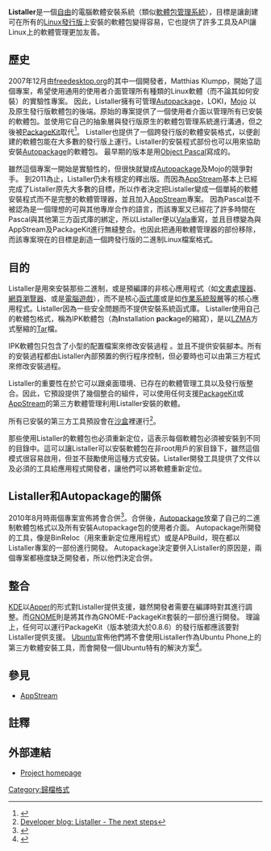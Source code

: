 {{NoteTA|G1=IT}}
{{Infobox software
| name=Listaller
| logo                   = [[File:Listaller-Logo.png|Listaller-Logo]]
| screenshot             = 
| collapsible            =
| author                 =
| developer              = Matthias Klumpp
| released               =
| latest release version = 0.5.8
| latest release date    = {{Release date and age|2013|08|02}}
| frequently updated     = 
| programming language   = [[Vala|Vala]], [[C語言|C]]/[[C++|C++]]
| operating system       = [[Linux|Linux]]
| platform               =
| size                   =
| status                 = 進行中
| genre                  = [[軟體包管理系統|軟體包管理系統]]
| license                = [[GNU較寬鬆公共許可證|GNU LGPL]], [[GNU通用公共授權條款|GNU LGPL]]
| website                = [http://listaller.tenstral.net/ listaller.tenstral.net]
}}

'''Listaller'''是一個[[自由軟體|自由]]的電腦軟體安裝系統（類似[[軟體包管理系統|軟體包管理系統]]），目標是讓創建可在所有的[[Linux發行版|Linux發行版]]上安裝的軟體包變得容易，它也提供了許多工具及API讓Linux上的軟體管理更加友善。

==歷史==

2007年12月由[[freedesktop.org|freedesktop.org]]的其中一個開發者，Matthias Klumpp，開始了這個專案，希望使用通用的使用者介面管理所有種類的Linux軟體（而不論其如何安裝）的實驗性專案。
因此，Listaller擁有可管理[[Autopackage|Autopackage]]，LOKI，[http://icculus.org/mojosetup/ Mojo] {{Wayback|url=http://icculus.org/mojosetup/ |date=20201111234518 }}以及原生發行版軟體包的後端。原始的專案提供了一個使用者介面以管理所有已安裝的軟體包。並使用它自己的抽象層與發行版原生的軟體包管理系統進行溝通，但之後被[[PackageKit|PackageKit]]取代<ref>{{Cite web |url=https://launchpad.net/listaller/+announcement/2493 |title=Launchpad.net announcement: Listaller switches to PackageKit |accessdate=2013-08-27 |archive-date=2016-03-03 |archive-url=https://web.archive.org/web/20160303205158/https://launchpad.net/listaller/+announcement/2493 |dead-url=no }}</ref>。
Listaller也提供了一個跨發行版的軟體安裝格式，以便創建的軟體包能在大多數的發行版上運行。Listaller的安裝程式部份也可以用來協助安裝[[Autopackage|Autopackage]]的軟體包。
最早期的版本是用[[Object_Pascal|Object Pascal]]寫成的。

雖然這個專案一開始是實驗性的，但很快就變成[[Autopackage|Autopackage]]及Mojo的競爭對手。
到2011為止，Listaller仍未有穩定的釋出版。而因為[[AppStream|AppStream]]基本上已經完成了Listaller原先大多數的目標，所以作者決定把Listaller變成一個單純的軟體安裝程式而不是完整的軟體管理器，並且加入[[AppStream|AppStream]]專案。
因為Pascal並不被認為是一個理想的可與其他專岸合作的語言，而該專案又已經花了許多時間在Pascal與其他第三方函式庫的綁定，所以Listaller便以[[Vala|Vala]]重寫，並且目標變為與AppStream及PackageKit進行無縫整合。也因此把通用軟體管理器的部份移除，而該專案現在的目標是創造一個跨發行版的二進制Linux檔案格式。

==目的==

Listaller是用來安裝那些二進制，或是預編譯的非核心應用程式（如[[文書處理器|文書處理器]]、[[網頁瀏覽器|網頁瀏覽器]]、或是[[電腦遊戲|電腦遊戲]]），而不是核心[[函式庫|函式庫]]或是如[[殼層|作業系統殼層]]等的核心應用程式。Listaller因為一些安全問題而不提供安裝系統函式庫。
Listaller使用自己的軟體包格式，稱為IPK軟體包（為'''I'''nstallation '''p'''ac'''k'''age的縮寫），是以[[LZMA|LZMA]]方式壓縮的[[Tar|Tar]]檔。

IPK軟體包只包含了小型的配置檔案來修改安裝過程 。並且不提供安裝腳本。所有的安裝過程都由Listaller內部預置的例行程序控制，但必要時也可以由第三方程式來修改安裝過程。

Listaller的重要性在於它可以跟桌面環境、已存在的軟體管理工具以及發行版整合。因此，它預設提供了幾個整合的組件，可以使用任何支援[[PackageKit|PackageKit]]或[[AppStream|AppStream]]的第三方軟體管理利用Listaller安裝的軟體。

所有已安裝的第三方工具預設會在[[沙盒_(電腦安全)|沙盒]]裡運行<ref>[http://blog.nlinux.org/2011/02/listaller-the-next-steps/ Developer blog: Listaller - The next steps]{{dead link|date=2017年11月 |bot=InternetArchiveBot |fix-attempted=yes }}</ref>。

那些使用Listaller的軟體包也必須重新定位，這表示每個軟體包必須被安裝到不同的目錄中。這可以讓Listaller可以安裝軟體包在非root用戶的家目錄下，雖然這個模式很容易啟用，但並不鼓勵使用這種方式安裝。Listaller開發工具提供了文件以及必須的工具給應用程式開發者，讓他們可以將軟體重新定位。

==Listaller和Autopackage的關係==

2010年8月時兩個專案宣佈將會合併<ref>{{Cite web |url=https://launchpad.net/listaller/+announcement/6593/ |title=Launchpad.net announcement: Listaller and Autopackage will merge |accessdate=2013-08-27 |archive-date=2020-04-22 |archive-url=https://web.archive.org/web/20200422113034/https://launchpad.net/listaller/+announcement/6593/ |dead-url=no }}</ref>。合併後，[[Autopackage|Autopackage]]放棄了自己的二進制軟體包格式以及所有安裝Autopackage包的使用者介面。
Autopackage所開發的工具，像是BinReloc（用來重新定位應用程式）或是APBuild，現在都以Listaller專案的一部份進行開發。
Autopackage決定要併入Listaller的原因是，兩個專案都極度缺乏開發者，所以他們決定合併。

==整合==

[[KDE|KDE]]以[[Apper|Apper]]的形式對Listaller提供支援，雖然開發者需要在編譯時對其進行調整。而[[GNOME|GNOME]]則是將其作為GNOME-PackageKit套裝的一部份進行開發。
理論上，任何可以運行PackageKit（版本號須大於0.8.6）的發行版都應該要對Listaller提供支援。
[[Ubuntu|Ubuntu]]宣佈他們將不會使用Listaller作為Ubuntu Phone上的第三方軟體安裝工具，而會開發一個Ubuntu特有的解決方案<ref>{{Cite web |url=http://www.theregister.co.uk/2013/05/09/ubuntu_click_packages/ |title=Ubuntu dev proposes new package format for mobile apps |accessdate=2013-08-27 |archive-date=2016-03-06 |archive-url=https://web.archive.org/web/20160306141243/http://www.theregister.co.uk/2013/05/09/ubuntu_click_packages/ |dead-url=no }}</ref>。

==參見==
{{Portal|自由軟體}}
* [[AppStream|AppStream]]

==註釋==
{{Reflist}}

==外部連結==
* [https://web.archive.org/web/20120203221057/http://listaller.tenstral.net/ Project homepage]

[[Category:歸檔格式|Category:歸檔格式]]
